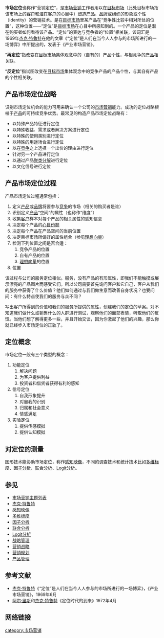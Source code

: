 {{noteTA|G1
|2=zh-tw:行銷;zh-cn:营销}}
'''市场定位'''也称作“营销定位”，是[[市场营销|市场营销]]工作者用以在[[目标市场|目标市场]]（此处目标市场指该市场上的[[客户|客户]]和[[潜在客户|潜在客户]]的心目中）塑造[[产品|产品]]、[[品牌|品牌]]或组织的形象或个性（identity）的营销技术。是在[[目标市场|目标市场]]里某产品在“竞争性比较中相对所处的位置”，这种位置——“定位”是[[目标市场|目标市场]]在心目中所感知到的。一个产品的定位是潜在购买者如何看待该产品。“定位”的表达与竞争者的“位置”相关联，该词汇是1969年[[杰克·特鲁特|杰克·特鲁特]]在他的文章《“定位”是人们在当今人人参与的市场所进行的一场博弈》中所提出的，发表于《产业市场营销》。

“'''再定位'''”指改变在[[目标市场|目标市场]]集体观念中的（自有的）产品个性，与相竞争的[[产品|产品]]相关联。

“'''反定位'''”指试图改变在[[目标市场|目标市场]]集体观念中的竞争产品的产品个性，与其自有产品的个性相关联。

==产品市场定位战略==
识别市场定位机会的能力可用来确认一个公司的[[市场营销|市场营销]]能力。成功的定位战略根植于[[产品|产品]]的可持续竞争优势。最常见的构造产品市场定位战略有：
*以特殊产品特征进行定位
*以特殊收益、需求或者解决方案进行定位
*以特殊的使用类别进行定位
*以特殊的用途场合进行定位
*以在[[竞争|竞争]]之上选择一个出价的理由进行定位
*针对另一个产品进行定位
*以通过产品[[聚类分析|聚类分解]]进行定位
*以文化信号进行定位
==产品市场定位过程==
产品市场定位过程通常包括：
#定义[[产品|产品]]或[[品牌|品牌]]将要参与[[竞争|竞争]]的市场（相关的购买者是谁）
#识别定义[[产品|产品]]“空间”的属性（也称作“维度”）
#收集[[客户|客户]]样本对每个产品的相关属性的感知信息
#决定每个产品的[[心目份额|心目份额]]
#决定每个产品在产品空间的当前位置
#决定目标市场所偏好的属性组合（参见[[理想向量|理想向量]]）
#检测下列位置之间是否合适：
##竞争产品的位置
##自有产品的位置
##[[理想向量|理想向量]]的位置
#位置

该过程与公司的服务定位相似。服务，没有产品的有形属性，即我们不能触摸或展示漂亮的产品图片而感受它们。所以公司需要首先询问客户和它自己，客户从我们的服务中获得了什么价值？他们如何通过与我们做生意而改善自身状况？也要问问：有什么特点使我们的服务与众不同？

写出客户所得到的价值和我们的服务所提供的属性，创建我们的定位的草案。对不知道我们做什么或销售什么的人群进行测试，观察他们的面部表情，听取他们的反馈。当他们想了解得更多一些，并且开始交谈，因为你激起了他们的兴趣，那么你就已经步入市场定位的正轨了。

==定位概念==
市场定位一般有三个类型的概念：
#功能定位
##解决问题
##为客户提供利益
##投资者和借贷者获得有利的感知
#信号定位
##自我形象提升
##对自我的识别
##归属和社会意义
##情感满足
#实验定位
##提供传感模拟
##提供认知模拟

==对定位的测量==
图形技术能协助市场定位，称作[[感知映像|感知映像]]，不同的调查技术和统计技术比如[[多维标度|多维标度]]、[[因子分析|因子分析]]、[[联合分析|联合分析]]、[[Logit分析|Logit分析]]。
==参见==
*[[市场营销主题列表|市场营销主题列表]]
*[[杰克·特鲁特|杰克·特鲁特]]
*[[感知映像|感知映像]]
*[[多维标度|多维标度]]
*[[因子分析|因子分析]]
*[[联合分析|联合分析]]
*[[Logit分析|Logit分析]]
*[[战略管理|战略管理]]
*[[营销战略|营销战略]]
*[[营销规划|营销规划]]
*[[产品管理|产品管理]]

==参考文献==
*[[杰克·特鲁特|杰克·特鲁特]]《“定位”是人们在当今人人参与的市场所进行的一场博弈》，《产业市场营销》，1969年6月
*[[阿尔·里斯|阿尔·里斯]]和[[杰克·特鲁特|杰克·特鲁特]]《定位时代的到来》1972年4月

==网络链接==


[[category:市场营销|category:市场营销]]